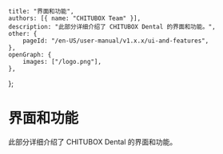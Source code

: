 	title: "界面和功能",
	authors: [{ name: "CHITUBOX Team" }],
	description: "此部分详细介绍了 CHITUBOX Dental 的界面和功能。",
	other: {
		pageId: "/en-US/user-manual/v1.x.x/ui-and-features",
	},
	openGraph: {
		images: ["/logo.png"],
	},
};

# 界面和功能

此部分详细介绍了 CHITUBOX Dental 的界面和功能。
